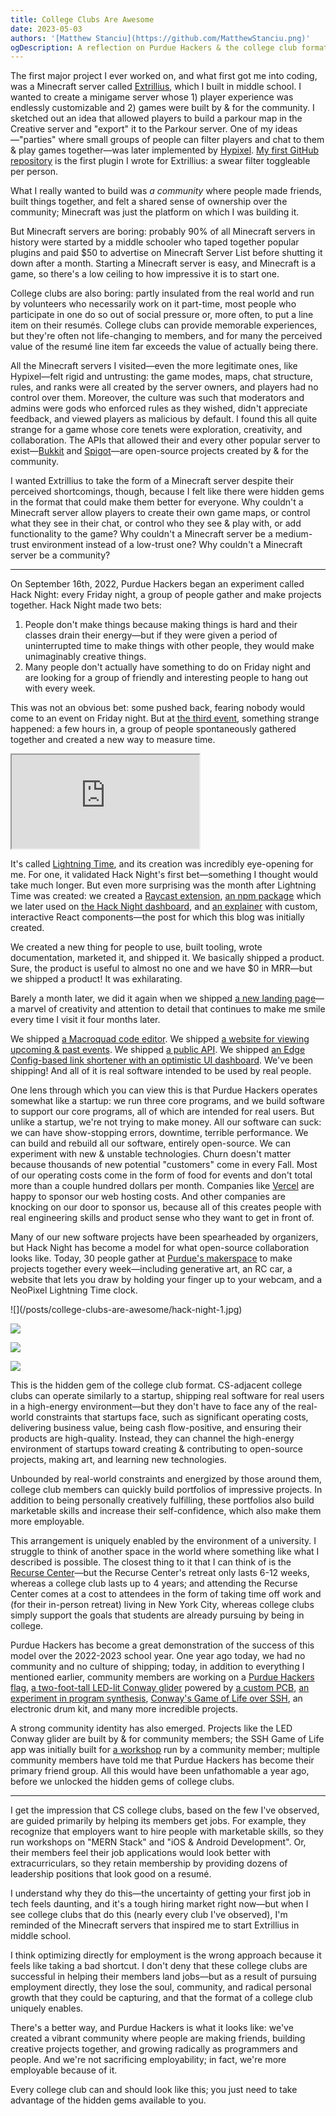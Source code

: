```yaml
---
title: College Clubs Are Awesome
date: 2023-05-03
authors: '[Matthew Stanciu](https://github.com/MatthewStanciu.png)'
ogDescription: A reflection on Purdue Hackers & the college club format
---
```


The first major project I ever worked on, and what first got me into coding, was a Minecraft server called [Extrillius](https://extrillius.wordpress.com), which I built in middle school. I wanted to create a minigame server whose 1) player experience was endlessly customizable and 2) games were built by & for the community. I sketched out an idea that allowed players to build a parkour map in the Creative server and "export" it to the Parkour server. One of my ideas—"parties" where small groups of people can filter players and chat to them & play games together—was later implemented by [Hypixel](https://hypixel.net/#:~:text=16%20minutes%20ago-,About%20Us,-Starting%20out%20as). [My first GitHub repository](https://github.com/MatthewStanciu/SwearToggle) is the first plugin I wrote for Extrillius: a swear filter toggleable per person.

What I really wanted to build was _a community_ where people made friends, built things together, and felt a shared sense of ownership over the community; Minecraft was just the platform on which I was building it.

But Minecraft servers are boring: probably 90% of all Minecraft servers in history were started by a middle schooler who taped together popular plugins and paid $50 to advertise on Minecraft Server List before shutting it down after a month. Starting a Minecraft server is easy, and Minecraft is a game, so there's a low ceiling to how impressive it is to start one.

College clubs are also boring: partly insulated from the real world and run by volunteers who necessarily work on it part-time, most people who participate in one do so out of social pressure or, more often, to put a line item on their resumés. College clubs can provide memorable experiences, but they're often not life-changing to members, and for many the perceived value of the resumé line item far exceeds the value of actually being there.

All the Minecraft servers I visited—even the more legitimate ones, like Hypixel—felt rigid and untrusting: the game modes, maps, chat structure, rules, and ranks were all created by the server owners, and players had no control over them. Moreover, the culture was such that moderators and admins were gods who enforced rules as they wished, didn't appreciate feedback, and viewed players as malicious by default. I found this all quite strange for a game whose core tenets were exploration, creativity, and collaboration. The APIs that allowed their and every other popular server to exist—[Bukkit](https://dev.bukkit.org/) and [Spigot](https://www.spigotmc.org/)—are open-source projects created by & for the community.

I wanted Extrillius to take the form of a Minecraft server despite their perceived shortcomings, though, because I felt like there were hidden gems in the format that could make them better for everyone. Why couldn't a Minecraft server allow players to create their own game maps, or control what they see in their chat, or control who they see & play with, or add functionality to the game? Why couldn't a Minecraft server be a medium-trust environment instead of a low-trust one? Why couldn't a Minecraft server be a community?

---

On September 16th, 2022, Purdue Hackers began an experiment called Hack Night: every Friday night, a group of people gather and make projects together. Hack Night made two bets:

1. People don't make things because making things is hard and their classes drain their energy—but if they were given a period of uninterrupted time to make things with other people, they would make unimaginably creative things.
2. Many people don't actually have something to do on Friday night and are looking for a group of friendly and interesting people to hang out with every week.

This was not an obvious bet: some pushed back, fearing nobody would come to an event on Friday night. But at [the third event](https://events.purduehackers.com/hack-night-03), something strange happened: a few hours in, a group of people spontaneously gathered together and created a new way to measure time.

<div className="w-full sm:w-1/2 sm:mx-auto">
  <iframe
    src="https://lightning-time.vercel.app"
    className="w-full aspect-video rounded-lg"
  ></iframe>
</div>

It's called [Lightning Time](https://blog.purduehackers.com/posts/lightning-time), and its creation was incredibly eye-opening for me. For one, it validated Hack Night's first bet—something I thought would take much longer. But even more surprising was the month after Lightning Time was created: we created a [Raycast extension](https://www.raycast.com/MatthewStanciu/lightning-time), [an npm package](https://github.com/purduehackers/time) which we later used on [the Hack Night dashboard](https://github.com/purduehackers/night), and [an explainer](https://blog.purduehackers.com/posts/lightning-time) with custom, interactive React components—the post for which this blog was initially created.

We created a new thing for people to use, built tooling, wrote documentation, marketed it, and shipped it. We basically shipped a product. Sure, the product is useful to almost no one and we have $0 in MRR—but we shipped a product! It was exhilarating.

Barely a month later, we did it again when we shipped [a new landing page](https://blog.purduehackers.com/posts/2022-homepage)—a marvel of creativity and attention to detail that continues to make me smile every time I visit it four months later.

We shipped [a Macroquad code editor](https://github.com/purduehackers/rust-mq-playground). We shipped [a website for viewing upcoming & past events](https://github.com/purduehackers/events). We shipped [a public API](https://github.com/purduehackers/api). We shipped [an Edge Config-based link shortener with an optimistic UI dashboard](https://github.com/purduehackers/puhack.horse). We've been shipping! And all of it is real software intended to be used by real people.

One lens through which you can view this is that Purdue Hackers operates somewhat like a startup: we run three core programs, and we build software to support our core programs, all of which are intended for real users. But unlike a startup, we're not trying to make money. All our software can suck: we can have show-stopping errors, downtime, terrible performance. We can build and rebuild all our software, entirely open-source. We can experiment with new & unstable technologies. Churn doesn't matter because thousands of new potential "customers" come in every Fall. Most of our operating costs come in the form of food for events and don't total more than a couple hundred dollars per month. Companies like [Vercel](https://vercel.com/?utm_source=purdue-hackers&utm_campaign=oss) are happy to sponsor our web hosting costs. And other companies are knocking on our door to sponsor us, because all of this creates people with real engineering skills and product sense who they want to get in front of.

Many of our new software projects have been spearheaded by organizers, but Hack Night has become a model for what open-source collaboration looks like. Today, 30 people gather at [Purdue's makerspace](https://www.purdue.edu/bidc/) to make projects together every week—including generative art, an RC car, a website that lets you draw by holding your finger up to your webcam, and a NeoPixel Lightning Time clock.

<div className="grid grid-cols-2 gap-2">
  ![](/posts/college-clubs-are-awesome/hack-night-1.jpg)

![](/posts/college-clubs-are-awesome/hack-night-2.jpg)

![](/posts/college-clubs-are-awesome/hack-night-3.jpeg)

![](/posts/college-clubs-are-awesome/hack-night-4.jpeg)

</div>

This is the hidden gem of the college club format. CS-adjacent college clubs can operate similarly to a startup, shipping real software for real users in a high-energy environment—but they don't have to face any of the real-world constraints that startups face, such as significant operating costs, delivering business value, being cash flow-positive, and ensuring their products are high-quality. Instead, they can channel the high-energy environment of startups toward creating & contributing to open-source projects, making art, and learning new technologies.

Unbounded by real-world constraints and energized by those around them, college club members can quickly build portfolios of impressive projects. In addition to being personally creatively fulfilling, these portfolios also build marketable skills and increase their self-confidence, which also make them more employable.

This arrangement is uniquely enabled by the environment of a university. I struggle to think of another space in the world where something like what I described is possible. The closest thing to it that I can think of is the [Recurse Center](https://www.recurse.com/)—but the Recurse Center's retreat only lasts 6-12 weeks, whereas a college club lasts up to 4 years; and attending the Recurse Center comes at a cost to attendees in the form of taking time off work and (for their in-person retreat) living in New York City, whereas college clubs simply support the goals that students are already pursuing by being in college.

Purdue Hackers has become a great demonstration of the success of this model over the 2022-2023 school year. One year ago today, we had no community and no culture of shipping; today, in addition to everything I mentioned earlier, community members are working on a [Purdue Hackers flag](https://media.discordapp.net/attachments/905833672849113113/1103052038193033306/Screenshot_2023-05-02_at_4.14.36_PM.png?width=1474&height=936), [a two-foot-tall LED-lit Conway glider](https://media.discordapp.net/attachments/905833672849113113/1103052037899436092/Screenshot_2023-05-02_at_4.14.05_PM.png?width=1430&height=936) powered by [a custom PCB](https://media.discordapp.net/attachments/905833672849113113/1103052037664559194/Screenshot_2023-05-02_at_4.13.56_PM.png?width=880&height=936), [an experiment in program synthesis](https://mkhan45.github.io/learning_synthesis/), [Conway's Game of Life over SSH](https://media.discordapp.net/attachments/905833672849113113/1103052694693871657/Screenshot_2023-05-02_at_4.17.26_PM.png?width=1322&height=936), an electronic drum kit, and many more incredible projects.

A strong community identity has also emerged. Projects like the LED Conway glider are built by & for community members; the SSH Game of Life app was initially built for [a workshop](https://events.purduehackers.com/go-game-of-life-workshop) run by a community member; multiple community members have told me that Purdue Hackers has become their primary friend group. All this would have been unfathomable a year ago, before we unlocked the hidden gems of college clubs.

---

I get the impression that CS college clubs, based on the few I've observed, are guided primarily by helping its members get jobs. For example, they recognize that employers want to hire people with marketable skills, so they run workshops on "MERN Stack" and "iOS & Android Development". Or, their members feel their job applications would look better with extracurriculars, so they retain membership by providing dozens of leadership positions that look good on a resumé.

I understand why they do this—the uncertainty of getting your first job in tech feels daunting, and it's a tough hiring market right now—but when I see college clubs that do this (nearly every club I've observed), I'm reminded of the Minecraft servers that inspired me to start Extrillius in middle school.

I think optimizing directly for employment is the wrong approach because it feels like taking a bad shortcut. I don't deny that these college clubs are successful in helping their members land jobs—but as a result of pursuing employment directly, they lose the soul, community, and radical personal growth that they could be capturing, and that the format of a college club uniquely enables.

There's a better way, and Purdue Hackers is what it looks like: we've created a vibrant community where people are making friends, building creative projects together, and growing radically as programmers and people. And we're not sacrificing employability; in fact, we're more employable because of it.

Every college club can and should look like this; you just need to take advantage of the hidden gems available to you.
